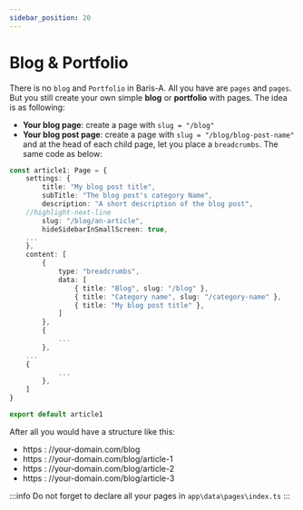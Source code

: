 ```yaml
---
sidebar_position: 20
---
```



# Blog & Portfolio

There is no `blog` and `Portfolio` in Baris-A. All you have are `pages` and `pages`. But you still create your own simple **blog** or **portfolio** with pages. The idea is as following:

- **Your blog page**: create a page with `slug = "/blog"`
- **Your blog post page**: create a page with `slug = "/blog/blog-post-name"` and at the head of each child page, let you place a `breadcrumbs`. The same code as below:

```ts
const article1: Page = {
	settings: {
		title: "My blog post title",
		subTitle: "The blog post's category Name",
		description: "A short description of the blog post",
    //highlight-next-line
		slug: "/blog/an-article",
		hideSidebarInSmallScreen: true,
    ...
	},
	content: [
		{
			type: "breadcrumbs",
			data: [
				{ title: "Blog", slug: "/blog" },
				{ title: "Category name", slug: "/category-name" },
				{ title: "My blog post title" },
			]
		},
		{
			...
		},
    ...
    {
			...
		},
	]
}

export default article1
```

After all you would have a structure like this:

- https : //your-domain.com/blog
- https : //your-domain.com/blog/article-1
- https : //your-domain.com/blog/article-2
- https : //your-domain.com/blog/article-3


:::info
Do not forget to declare all your pages in `app\data\pages\index.ts`
:::